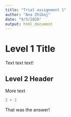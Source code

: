 ```yaml
---
title: "Trial assignment 1"
author: "Ana Zhibaj"
date: "9/5/2020"
output: html_document
---
```

# Level 1 Title

Text text text!

## Level 2 Header

More text

```r
2 + 2
```

That was the answer! 